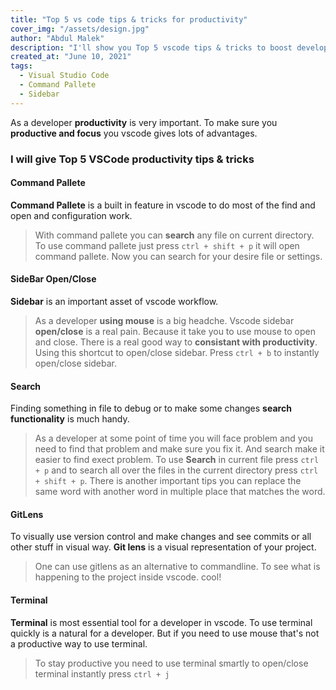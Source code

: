 ```yaml
---
title: "Top 5 vs code tips & tricks for productivity"
cover_img: "/assets/design.jpg"
author: "Abdul Malek"
description: "I'll show you Top 5 vscode tips & tricks to boost developer productivity."
created_at: "June 10, 2021"
tags:
  - Visual Studio Code
  - Command Pallete
  - Sidebar
---
```


As a developer **productivity** is very important. To make sure you **productive and focus** you vscode gives lots of advantages.

### **I will give Top 5 VSCode productivity tips & tricks**

#### **Command Pallete**

**Command Pallete** is a built in feature in vscode to do most of the find and open and configuration work.

> With command pallete you can **search** any file on current directory. To use command pallete just press `ctrl + shift + p` it will open command pallete. Now you can search for your desire file or settings.

#### **SideBar Open/Close**

**Sidebar** is an important asset of vscode workflow.

> As a developer **using mouse** is a big headche. Vscode sidebar **open/close** is a real pain. Because it take you to use mouse to open and close. There is a real good way to **consistant with productivity**. Using this shortcut to open/close sidebar. Press `ctrl + b` to instantly open/close sidebar.

#### **Search**

Finding something in file to debug or to make some changes **search functionality** is much handy.

> As a developer at some point of time you will face problem and you need to find that problem and make sure you fix it. And search make it easier to find exect problem. To use **Search** in current file press `ctrl + p` and to search all over the files in the current directory press `ctrl + shift + p`. There is another important tips you can replace the same word with another word in multiple place that matches the word.

#### **GitLens**

To visually use version control and make changes and see commits or all other stuff in visual way. **Git lens** is a visual representation of your project.

> One can use gitlens as an alternative to commandline. To see what is happening to the project inside vscode. cool!

#### **Terminal**

**Terminal** is most essential tool for a developer in vscode. To use terminal quickly is a natural for a developer. But if you need to use mouse that's not a productive way to use terminal.

> To stay productive you need to use terminal smartly to open/close terminal instantly press `ctrl + j`
